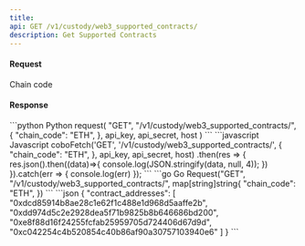 ```yaml
---
title: 
api: GET /v1/custody/web3_supported_contracts/ 
description: Get Supported Contracts 
---
```

#### Request 

<ParamField body="chain_code" type="String" required>Chain code</ParamField> 

#### Response 

<RequestExample>
```python Python
request(
    "GET",
    "/v1/custody/web3_supported_contracts/",
    {
        "chain_code": "ETH",
    },
    api_key, api_secret, host
)
```
```javascript Javascript
coboFetch('GET', '/v1/custody/web3_supported_contracts/', {
      "chain_code": "ETH",
}, api_key, api_secret, host)
    .then(res => {
        res.json().then((data)=>{
            console.log(JSON.stringify(data, null, 4));
        })
    }).catch(err => {
        console.log(err)
    });
```
```go Go
Request("GET", "/v1/custody/web3_supported_contracts/", map[string]string{
      "chain_code": "ETH",
})
```
</RequestExample>

<ResponseExample>
```json
{
  "contract_addresses": [
    "0xdcd85914b8ae28c1e62f1c488e1d968d5aaffe2b",
    "0xdd974d5c2e2928dea5f71b9825b8b646686bd200",
    "0xe8f88d16f24255fcfab25959705d724406d67d9d",
    "0xc042254c4b520854c40b86af90a30757103940e6"
  ]
}
```
</ResponseExample>

